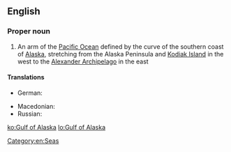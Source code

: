==English==
{{wikipedia}}

===Proper noun===
{{en-proper noun|head=[[gulf|Gulf]] [[of]] [[Alaska]]}}

# An arm of the [[Pacific Ocean]] defined by the curve of the southern coast of [[Alaska]], stretching from the Alaska Peninsula and [[Kodiak Island]] in the west to the [[Alexander Archipelago]] in the east

====Translations====
{{trans-top|arm of the Pacific Ocean}}
* German: {{t-|de|Golf von Alaska|m}}
{{trans-mid}}
* Macedonian: {{t|mk|Алјаски Залив|m|tr=Áljaski Záliv|sc=Cyrl}}
* Russian: {{t-|ru|Аляскинский залив|m|sc=Cyrl|tr=Aljáskinskij zalív|alt=Аля́скинский зали́в}}
{{trans-bottom}}

[[Category:en:Seas]]

[[ko:Gulf of Alaska]]
[[lo:Gulf of Alaska]]